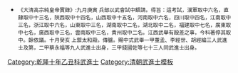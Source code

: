 {{Navbox
|name = 乾隆十年乙丑科武殿試金榜
|title = 乾隆十年（[[1745年]]）乙丑科武殿試金榜
|titlestyle = background-color:#FFD700;
|image =
|style = width:100%;text-align:center; 
|groupstyle = text-align:center; background-color:#FFD700;
|liststyle = text-align:center;
|state = {{{state<includeonly>|collapsed</includeonly>}}}
|group1 = 第一甲<br>賜武進士及第<br>共3名
|list1 = '''[[董孟|董　孟]]''' - '''[[李經世 (武進士)|李經世]]''' - '''[[胡經綸]]'''

|group2 = 第二甲<br>賜武進士出身<br>共9名
|list2 = [[蔡永福]] - [[李杰龍]] - [[陳汝翼]] - [[李雲鏢]] - [[喬中杓]] - [[李翰文]] - [[洪隆運]] - [[張聞鏢]] - [[張鑑 (乾隆武進士)|張　鑑]]

|group3 = 第三甲<br>賜同武進士出身<br>共73名
|list3 = [[錢國佐]] - 囗囗囗 - 囗囗囗 - 囗囗囗 - 囗囗囗 - 囗囗囗 - 囗囗囗 - 囗囗囗 - 囗囗囗 - 囗囗囗<br>囗囗囗 - 囗囗囗 - 囗囗囗 - 囗囗囗 - 囗囗囗 - 囗囗囗 - 囗囗囗 - 囗囗囗 - 囗囗囗 - 囗囗囗<br>囗囗囗 - [[辛從革]] - 囗囗囗 - 囗囗囗 - 囗囗囗 - 囗囗囗 - 囗囗囗 - 囗囗囗 - 囗囗囗 - 囗囗囗<br>名次不詳：<br>[[林崧|林　崧]] - [[張顯|張　顯]] - [[白璉|白　璉]] - [[李世福]] - [[傅國興]] - [[周逢時]]

|belowstyle = text-align: center; background-color:#FFD700;
|below='''前一科：[[Template:乾隆七年壬戌科武殿試金榜|乾隆七年壬戌科]]　'''·'''　後一科：[[Template:乾隆十三年戊辰科武殿試金榜|乾隆十三年戊辰科]]'''<br>'''同科進士：[[Template:乾隆十年乙丑科殿試金榜|乾隆十年乙丑文科]]、[[Template:乾隆十年乙丑繙譯科進士金榜|乾隆十年乙丑繙譯科]]'''
}}
[[Category:乾隆十年乙丑科武進士]]
<noinclude>
[[Category:乾隆十年乙丑科武進士| ]]
[[Category:清朝武進士模板]]
*<small>《大清高宗純皇帝實錄》:九月庚寅    兵部以武會試中額請。得旨：這考試，漢軍取中六名，直隸取中十三名，陝西取中十四名，山西取中十五名，河南取中六名，四川取中四名，江南取中三名，浙江取中六名，山東取中三名，湖南取中二名，湖北取中二名，福建取中七名，廣東取中七名，廣西取中三名，雲南取中三名，貴州取中二名。江西武舉有毆差之事，今科著停其取中。餘依議。十月癸亥    上禦太和殿。傳臚。賜中式武舉一甲董孟、李經世、胡經綸三人武進士及第，二甲蔡永福等九人武進士出身，三甲錢國佐等七十三人同武進士出身。</small></noinclude>